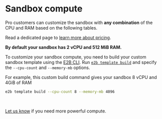 
# Sandbox compute
Pro customers can customize the sandbox with **any combination** of the CPU and RAM based on the following tables.

Read a dedicated page to [learn more about pricing](/docs/pricing).

<Note>
<b>By default your sandbox has 2 vCPU and 512 MiB RAM.</b>

To customize your sandbox compute, you need to build your custom sandbox template using the [E2B CLI](/docs/cli/installation).
Run [`e2b template build`](/docs/cli/commands#template-build) and specify the `--cpu-count` and `--memory-mb` options.

For example, this custom build command gives your sandbox 8 vCPU and 4GiB of RAM
```sh
e2b template build --cpu-count 8 --memory-mb 4096
```
</Note>

<SandboxSpec/>

<br/>

[Let us know](/docs/getting-help) if you need more powerful compute.